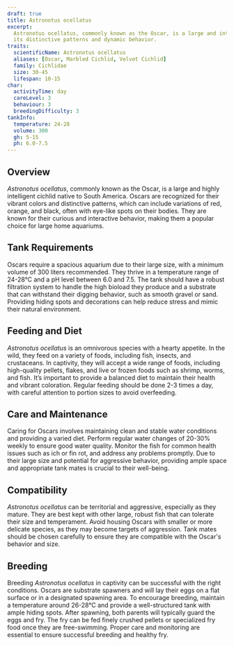 ```yaml
---
draft: true
title: Astronotus ocellatus
excerpt:
  Astronotus ocellatus, commonly known as the Oscar, is a large and intelligent cichlid from South America, admired for
  its distinctive patterns and dynamic behavior.
traits:
  scientificName: Astronotus ocellatus
  aliases: [Oscar, Marbled Cichlid, Velvet Cichlid]
  family: Cichlidae
  size: 30-45
  lifespan: 10-15
char:
  activityTime: day
  careLevel: 3
  behaviour: 3
  breedingDifficulty: 3
tankInfo:
  temperature: 24-28
  volume: 300
  gh: 5-15
  ph: 6.0-7.5
---
```


## Overview

_Astronotus ocellatus_, commonly known as the Oscar, is a large and highly intelligent cichlid native to South America.
Oscars are recognized for their vibrant colors and distinctive patterns, which can include variations of red, orange,
and black, often with eye-like spots on their bodies. They are known for their curious and interactive behavior, making
them a popular choice for large home aquariums.

## Tank Requirements

Oscars require a spacious aquarium due to their large size, with a minimum volume of 300 liters recommended. They thrive
in a temperature range of 24-28°C and a pH level between 6.0 and 7.5. The tank should have a robust filtration system to
handle the high bioload they produce and a substrate that can withstand their digging behavior, such as smooth gravel or
sand. Providing hiding spots and decorations can help reduce stress and mimic their natural environment.

## Feeding and Diet

_Astronotus ocellatus_ is an omnivorous species with a hearty appetite. In the wild, they feed on a variety of foods,
including fish, insects, and crustaceans. In captivity, they will accept a wide range of foods, including high-quality
pellets, flakes, and live or frozen foods such as shrimp, worms, and fish. It’s important to provide a balanced diet to
maintain their health and vibrant coloration. Regular feeding should be done 2-3 times a day, with careful attention to
portion sizes to avoid overfeeding.

## Care and Maintenance

Caring for Oscars involves maintaining clean and stable water conditions and providing a varied diet. Perform regular
water changes of 20-30% weekly to ensure good water quality. Monitor the fish for common health issues such as ich or
fin rot, and address any problems promptly. Due to their large size and potential for aggressive behavior, providing
ample space and appropriate tank mates is crucial to their well-being.

## Compatibility

_Astronotus ocellatus_ can be territorial and aggressive, especially as they mature. They are best kept with other
large, robust fish that can tolerate their size and temperament. Avoid housing Oscars with smaller or more delicate
species, as they may become targets of aggression. Tank mates should be chosen carefully to ensure they are compatible
with the Oscar's behavior and size.

## Breeding

Breeding _Astronotus ocellatus_ in captivity can be successful with the right conditions. Oscars are substrate spawners
and will lay their eggs on a flat surface or in a designated spawning area. To encourage breeding, maintain a
temperature around 26-28°C and provide a well-structured tank with ample hiding spots. After spawning, both parents will
typically guard the eggs and fry. The fry can be fed finely crushed pellets or specialized fry food once they are
free-swimming. Proper care and monitoring are essential to ensure successful breeding and healthy fry.
